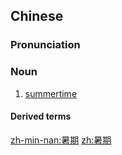 ==Chinese==
{{zh-forms}}

===Pronunciation===
{{zh-pron
|m=shǔ期
|c=syu2 kei4
|cat=n
}}

===Noun===
{{zh-noun}}

# [[summertime]]

====Derived terms====
{{zh-der|暑期工|暑期學校}}

[[zh-min-nan:暑期]]
[[zh:暑期]]